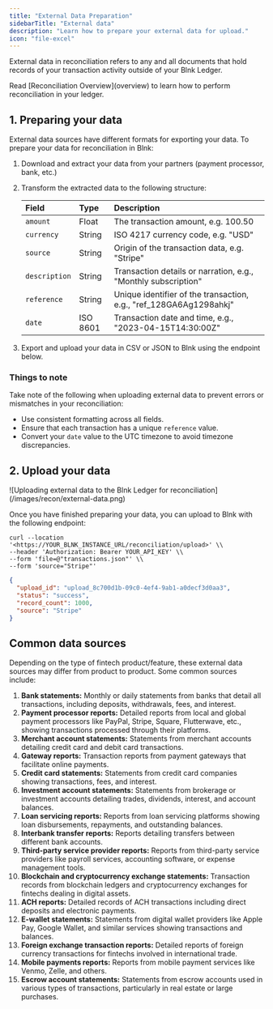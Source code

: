 ```yaml
---
title: "External Data Preparation"
sidebarTitle: "External data"
description: "Learn how to prepare your external data for upload."
icon: "file-excel"
---
```



External data in reconciliation refers to any and all documents that hold records of your transaction activity outside of your Blnk Ledger.

<Note>
    Read [Reconciliation Overview](overview) to learn how to perform reconciliation in your ledger.
</Note>

## 1. Preparing your data

External data sources have different formats for exporting your data. To prepare your data for reconciliation in Blnk:

1. Download and extract your data from your partners (payment processor, bank, etc.)
2. Transform the extracted data to the following structure:

    | Field | Type | Description |
    | :--- | :--- | :--- |
    | `amount` | Float | The transaction amount, e.g. 100.50 |
    | `currency` | String | ISO 4217 currency code, e.g. "USD" |
    | `source` | String | Origin of the transaction data, e.g. "Stripe" |
    | `description` | String | Transaction details or narration, e.g., "Monthly subscription" |
    | `reference` | String | Unique identifier of the transaction, e.g., "ref_128GA6Ag1298ahkj" |
    | `date` | ISO 8601 | Transaction date and time, e.g., "2023-04-15T14:30:00Z" |

3. Export and upload your data in CSV or JSON to Blnk using the endpoint below.

### Things to note

Take note of the following when uploading external data to prevent errors or mismatches in your reconciliation:

- Use consistent formatting across all fields. 
- Ensure that each transaction has a unique `reference` value.
- Convert your `date` value to the UTC timezone to avoid timezone discrepancies. 

## 2. Upload your data

<Frame caption="Upload external data from any external data source.">
  ![Uploading external data to the Blnk Ledger for reconciliation](/images/recon/external-data.png)
</Frame>

Once you have finished preparing your data, you can upload to Blnk with the following endpoint:

```curl Request
curl --location '<https://YOUR_BLNK_INSTANCE_URL/reconciliation/upload>' \\
--header 'Authorization: Bearer YOUR_API_KEY' \\
--form 'file=@"transactions.json"' \\
--form 'source="Stripe"'
```

```json Response
{
  "upload_id": "upload_8c700d1b-09c0-4ef4-9ab1-a0decf3d0aa3",
  "status": "success",
  "record_count": 1000,
  "source": "Stripe"
}
```

## Common data sources

Depending on the type of fintech product/feature, these external data sources may differ from product to product. Some common sources include:

1. **Bank statements:** Monthly or daily statements from banks that detail all transactions, including deposits, withdrawals, fees, and interest.
2. **Payment processor reports:** Detailed reports from local and global payment processors like PayPal, Stripe, Square, Flutterwave, etc., showing transactions processed through their platforms.
3. **Merchant account statements:** Statements from merchant accounts detailing credit card and debit card transactions.
4. **Gateway reports:** Transaction reports from payment gateways that facilitate online payments.
5. **Credit card statements:** Statements from credit card companies showing transactions, fees, and interest.
6. **Investment account statements:** Statements from brokerage or investment accounts detailing trades, dividends, interest, and account balances.
7. **Loan servicing reports:** Reports from loan servicing platforms showing loan disbursements, repayments, and outstanding balances.
8. **Interbank transfer reports:** Reports detailing transfers between different bank accounts.
9. **Third-party service provider reports:** Reports from third-party service providers like payroll services, accounting software, or expense management tools.
10. **Blockchain and cryptocurrency exchange statements:** Transaction records from blockchain ledgers and cryptocurrency exchanges for fintechs dealing in digital assets.
11. **ACH reports:** Detailed records of ACH transactions including direct deposits and electronic payments.
12. **E-wallet statements:** Statements from digital wallet providers like Apple Pay, Google Wallet, and similar services showing transactions and balances.
13. **Foreign exchange transaction reports:** Detailed reports of foreign currency transactions for fintechs involved in international trade.
14. **Mobile payments reports:** Reports from mobile payment services like Venmo, Zelle, and others.
15. **Escrow account statements:** Statements from escrow accounts used in various types of transactions, particularly in real estate or large purchases.

<NeedHelp />
